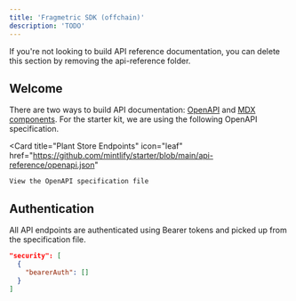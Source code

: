 ```yaml
---
title: 'Fragmetric SDK (offchain)'
description: 'TODO'
---
```


<Note>
    If you're not looking to build API reference documentation, you can delete
    this section by removing the api-reference folder.
</Note>

## Welcome

There are two ways to build API documentation: [OpenAPI](https://mintlify.com/docs/api-playground/openapi/setup) and [MDX components](https://mintlify.com/docs/api-playground/mdx/configuration). For the starter kit, we are using the following OpenAPI specification.

<Card
    title="Plant Store Endpoints"
    icon="leaf"
    href="https://github.com/mintlify/starter/blob/main/api-reference/openapi.json"
>
    View the OpenAPI specification file
</Card>

## Authentication

All API endpoints are authenticated using Bearer tokens and picked up from the specification file.

```json
"security": [
  {
    "bearerAuth": []
  }
]
```
